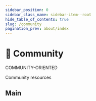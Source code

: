 ```yaml
---
sidebar_position: 0
sidebar_class_name: sidebar-item--root
hide_table_of_contents: true
slug: /community
pagination_prev: about/index
---
```


# 🚩 Community

<span class="badge badge--violet margin-bottom--md">COMMUNITY-ORIENTED</span>

<p class="summary">
Community resources
</p>

## Main


<Row 
    title="Awesome Resources" 
    description="Lorem ipsum dolor sit amet, consectetur adipiscing elit, sed do eiusmod tempor incididunt ut labore et dolore magna aliqua."
    to="/docs/community/awesome"
    Icon={StarOutlined}
/>
<Row 
    title="Team" 
    description="Lorem ipsum dolor sit amet, consectetur adipiscing elit, sed do eiusmod tempor incididunt ut labore et dolore magna aliqua."
    to="/docs/community/team"
    Icon={StarOutlined}
/>
<Row 
    title="Contributing" 
    description="Lorem ipsum dolor sit amet, consectetur adipiscing elit, sed do eiusmod tempor incididunt ut labore et dolore magna aliqua."
    to="/docs/community/contributing"
    Icon={StarOutlined}
/>
